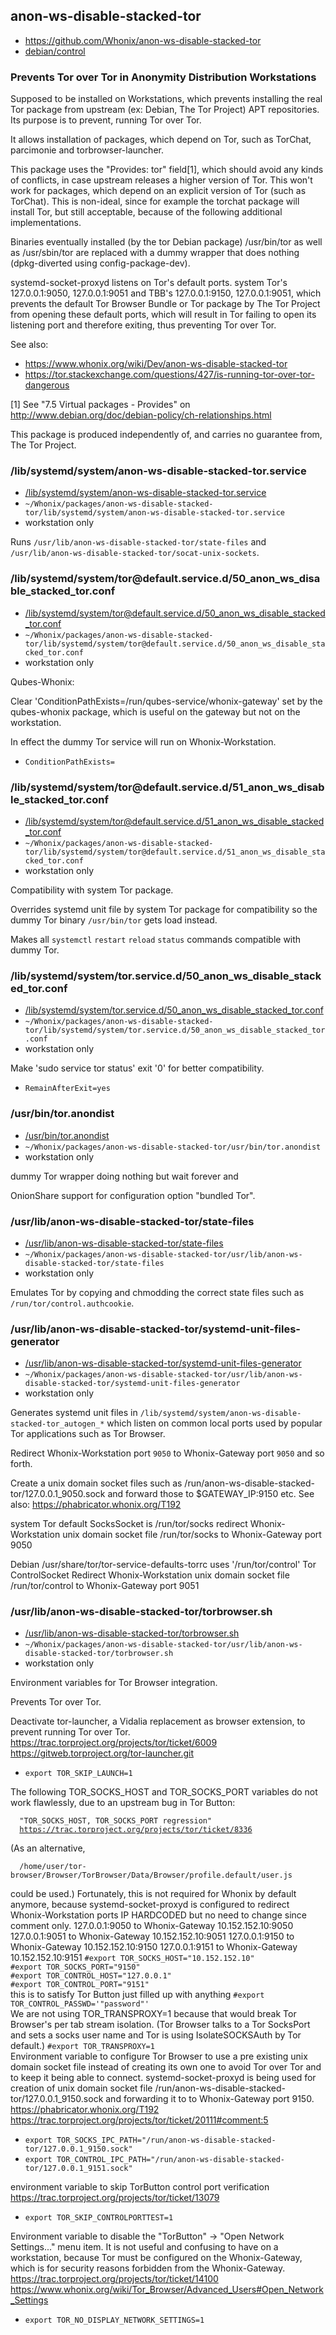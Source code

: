 == anon-ws-disable-stacked-tor ==

* https://github.com/Whonix/anon-ws-disable-stacked-tor
* [https://github.com/Whonix/anon-ws-disable-stacked-tor/blob/master/debian/control debian/control]
===  Prevents Tor over Tor in Anonymity Distribution Workstations ===

Supposed to be installed on Workstations, which prevents installing the real
Tor package from upstream (ex: Debian, The Tor Project) APT repositories. Its
purpose is to prevent, running Tor over Tor.

It allows installation of packages, which depend on Tor, such as TorChat,
parcimonie and torbrowser-launcher.

This package uses the "Provides: tor" field[1], which should avoid any kinds of
conflicts, in case upstream releases a higher version of Tor. This won't work
for packages, which depend on an explicit version of Tor (such as TorChat).
This is non-ideal, since for example the torchat package will install Tor, but
still acceptable, because of the following additional implementations.

Binaries eventually installed (by the tor Debian package) /usr/bin/tor as well
as /usr/sbin/tor are replaced with a dummy wrapper that does nothing
(dpkg-diverted using config-package-dev).

systemd-socket-proxyd listens on Tor's default ports. system Tor's
127.0.0.1:9050, 127.0.0.1:9051 and TBB's 127.0.0.1:9150, 127.0.0.1:9051,
which prevents the
default Tor Browser Bundle or Tor package by The Tor Project from opening
these default ports, which will result in Tor failing to open its listening
port and therefore exiting, thus preventing Tor over Tor.

See also:

* https://www.whonix.org/wiki/Dev/anon-ws-disable-stacked-tor
* https://tor.stackexchange.com/questions/427/is-running-tor-over-tor-dangerous

[1] See "7.5 Virtual packages - Provides" on
http://www.debian.org/doc/debian-policy/ch-relationships.html

This package is produced independently of, and carries no guarantee from,
The Tor Project.
=== /lib/systemd/system/anon-ws-disable-stacked-tor.service ===

* [https://github.com/Whonix/anon-ws-disable-stacked-tor/blob/master/lib/systemd/system/anon-ws-disable-stacked-tor.service /lib/systemd/system/anon-ws-disable-stacked-tor.service]
* <code>~/Whonix/packages/anon-ws-disable-stacked-tor/lib/systemd/system/anon-ws-disable-stacked-tor.service</code>
* workstation only<!--workstation-only-->

Runs <code>/usr/lib/anon-ws-disable-stacked-tor/state-files</code> and
<code>/usr/lib/anon-ws-disable-stacked-tor/socat-unix-sockets</code>.
=== /lib/systemd/system/tor@default.service.d/50_anon_ws_disable_stacked_tor.conf ===

* [https://github.com/Whonix/anon-ws-disable-stacked-tor/blob/master/lib/systemd/system/tor@default.service.d/50_anon_ws_disable_stacked_tor.conf /lib/systemd/system/tor@default.service.d/50_anon_ws_disable_stacked_tor.conf]
* <code>~/Whonix/packages/anon-ws-disable-stacked-tor/lib/systemd/system/tor@default.service.d/50_anon_ws_disable_stacked_tor.conf</code>
* workstation only<!--workstation-only-->

Qubes-Whonix:

Clear 'ConditionPathExists=/run/qubes-service/whonix-gateway' set by
the qubes-whonix package, which is useful on the gateway but not on the
workstation.

In effect the dummy Tor service will run on Whonix-Workstation.

* <code>ConditionPathExists=</code>

=== /lib/systemd/system/tor@default.service.d/51_anon_ws_disable_stacked_tor.conf ===

* [https://github.com/Whonix/anon-ws-disable-stacked-tor/blob/master/lib/systemd/system/tor@default.service.d/51_anon_ws_disable_stacked_tor.conf /lib/systemd/system/tor@default.service.d/51_anon_ws_disable_stacked_tor.conf]
* <code>~/Whonix/packages/anon-ws-disable-stacked-tor/lib/systemd/system/tor@default.service.d/51_anon_ws_disable_stacked_tor.conf</code>
* workstation only<!--workstation-only-->

Compatibility with system Tor package.

Overrides systemd unit file by system Tor package for compatibility so
the dummy Tor binary <code>/usr/bin/tor</code> gets load instead.

Makes all <code>systemctl</code> <code>restart</code> <code>reload</code>
<code>status</code> commands compatible with dummy Tor.
=== /lib/systemd/system/tor.service.d/50_anon_ws_disable_stacked_tor.conf ===

* [https://github.com/Whonix/anon-ws-disable-stacked-tor/blob/master/lib/systemd/system/tor.service.d/50_anon_ws_disable_stacked_tor.conf /lib/systemd/system/tor.service.d/50_anon_ws_disable_stacked_tor.conf]
* <code>~/Whonix/packages/anon-ws-disable-stacked-tor/lib/systemd/system/tor.service.d/50_anon_ws_disable_stacked_tor.conf</code>
* workstation only<!--workstation-only-->

Make 'sudo service tor status' exit '0' for better compatibility.
* <code>RemainAfterExit=yes</code>
=== /usr/bin/tor.anondist ===

* [https://github.com/Whonix/anon-ws-disable-stacked-tor/blob/master/usr/bin/tor.anondist /usr/bin/tor.anondist]
* <code>~/Whonix/packages/anon-ws-disable-stacked-tor/usr/bin/tor.anondist</code>
* workstation only<!--workstation-only-->

dummy Tor wrapper doing nothing but wait forever and

OnionShare support for configuration option "bundled Tor".
=== /usr/lib/anon-ws-disable-stacked-tor/state-files ===

* [https://github.com/Whonix/anon-ws-disable-stacked-tor/blob/master/usr/lib/anon-ws-disable-stacked-tor/state-files /usr/lib/anon-ws-disable-stacked-tor/state-files]
* <code>~/Whonix/packages/anon-ws-disable-stacked-tor/usr/lib/anon-ws-disable-stacked-tor/state-files</code>
* workstation only<!--workstation-only-->

Emulates Tor by copying and chmodding the correct state files such as
<code>/run/tor/control.authcookie</code>.
=== /usr/lib/anon-ws-disable-stacked-tor/systemd-unit-files-generator ===

* [https://github.com/Whonix/anon-ws-disable-stacked-tor/blob/master/usr/lib/anon-ws-disable-stacked-tor/systemd-unit-files-generator /usr/lib/anon-ws-disable-stacked-tor/systemd-unit-files-generator]
* <code>~/Whonix/packages/anon-ws-disable-stacked-tor/usr/lib/anon-ws-disable-stacked-tor/systemd-unit-files-generator</code>
* workstation only<!--workstation-only-->

Generates systemd unit files in
<code>/lib/systemd/system/anon-ws-disable-stacked-tor_autogen_*</code> which
listen on common local ports used by popular Tor applications such as Tor
Browser.

Redirect Whonix-Workstation port <code>9050</code> to Whonix-Gateway port
<code>9050</code> and so forth.

Create a unix domain socket files such as
/run/anon-ws-disable-stacked-tor/127.0.0.1_9050.sock and forward those
to $GATEWAY_IP:9150 etc. See also:
https://phabricator.whonix.org/T192

system Tor default SocksSocket is /run/tor/socks
redirect Whonix-Workstation unix domain socket file /run/tor/socks to Whonix-Gateway port 9050

Debian /usr/share/tor/tor-service-defaults-torrc uses '/run/tor/control' Tor ControlSocket
Redirect Whonix-Workstation unix domain socket file /run/tor/control to Whonix-Gateway port 9051
=== /usr/lib/anon-ws-disable-stacked-tor/torbrowser.sh ===

* [https://github.com/Whonix/anon-ws-disable-stacked-tor/blob/master/usr/lib/anon-ws-disable-stacked-tor/torbrowser.sh /usr/lib/anon-ws-disable-stacked-tor/torbrowser.sh]
* <code>~/Whonix/packages/anon-ws-disable-stacked-tor/usr/lib/anon-ws-disable-stacked-tor/torbrowser.sh</code>
* workstation only<!--workstation-only-->

Environment variables for Tor Browser integration.

Prevents Tor over Tor.

Deactivate tor-launcher,
a Vidalia replacement as browser extension,
to prevent running Tor over Tor.
https://trac.torproject.org/projects/tor/ticket/6009
https://gitweb.torproject.org/tor-launcher.git
* <code>export TOR_SKIP_LAUNCH=1</code>

The following TOR_SOCKS_HOST and TOR_SOCKS_PORT variables
do not work flawlessly, due to an upstream bug in Tor Button:
   "TOR_SOCKS_HOST, TOR_SOCKS_PORT regression"
   https://trac.torproject.org/projects/tor/ticket/8336
(As an alternative,
   /home/user/tor-browser/Browser/TorBrowser/Data/Browser/profile.default/user.js
could be used.)
Fortunately, this is not required for Whonix by default anymore,
because systemd-socket-proxyd is configured to redirect
Whonix-Workstation ports
IP HARDCODED but no need to change since comment only.
127.0.0.1:9050 to Whonix-Gateway 10.152.152.10:9050
127.0.0.1:9051 to Whonix-Gateway 10.152.152.10:9051
127.0.0.1:9150 to Whonix-Gateway 10.152.152.10:9150
127.0.0.1:9151 to Whonix-Gateway 10.152.152.10:9151
<code>#export TOR_SOCKS_HOST="10.152.152.10"</code><br />
<code>#export TOR_SOCKS_PORT="9150"</code><br />
<code>#export TOR_CONTROL_HOST="127.0.0.1"</code><br />
<code>#export TOR_CONTROL_PORT="9151"</code><br />
this is to satisfy Tor Button just filled up with anything
<code>#export TOR_CONTROL_PASSWD='"password"'</code><br />

We are not using TOR_TRANSPROXY=1 because that would break Tor Browser's
per tab stream isolation. (Tor Browser talks to a Tor SocksPort and sets a
socks user name and Tor is using IsolateSOCKSAuth by Tor default.)
<code>#export TOR_TRANSPROXY=1</code><br />

Environment variable to configure Tor Browser to use a pre existing unix
domain socket file instead of creating its own one to avoid Tor over Tor and
to keep it being able to connect.
systemd-socket-proxyd is being used for creation of unix domain socket file
/run/anon-ws-disable-stacked-tor/127.0.0.1_9150.sock and forwarding it to
to Whonix-Gateway port 9150.
https://phabricator.whonix.org/T192
https://trac.torproject.org/projects/tor/ticket/20111#comment:5
* <code>export TOR_SOCKS_IPC_PATH="/run/anon-ws-disable-stacked-tor/127.0.0.1_9150.sock"</code>
* <code>export TOR_CONTROL_IPC_PATH="/run/anon-ws-disable-stacked-tor/127.0.0.1_9151.sock"</code>

environment variable to skip TorButton control port verification
https://trac.torproject.org/projects/tor/ticket/13079
* <code>export TOR_SKIP_CONTROLPORTTEST=1</code>

Environment variable to disable the "TorButton" ->
"Open Network Settings..." menu item. It is not useful and confusing to have
on a workstation, because Tor must be configured on the Whonix-Gateway, which is
for security reasons forbidden from the Whonix-Gateway.
https://trac.torproject.org/projects/tor/ticket/14100
https://www.whonix.org/wiki/Tor_Browser/Advanced_Users#Open_Network_Settings
* <code>export TOR_NO_DISPLAY_NETWORK_SETTINGS=1</code>

